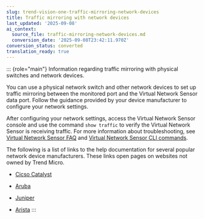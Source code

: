 ```yaml
---
slug: trend-vision-one-traffic-mirroring-network-devices
title: Traffic mirroring with network devices
last_updated: '2025-09-08'
ai_context:
  source_file: traffic-mirroring-network-devices.md
  conversion_date: '2025-09-08T23:42:11.970Z'
conversion_status: converted
translation_ready: true
---
```


::: {role="main"}
Information regarding traffic mirroring with physical switches and network devices.

You can use a physical network switch and other network devices to set up traffic mirroring between the monitored port and the Virtual Network Sensor data port. Follow the guidance provided by your device manufacturer to configure your network settings.

After configuring your network settings, access the Virtual Network Sensor console and use the command `show traffic` to verify the Virtual Network Sensor is receiving traffic. For more information about troubleshooting, see [Virtual Network Sensor FAQ](virtual-network-sensor-faqs.mdx) and [Virtual Network Sensor CLI commands](virtual-network-sensor-cli-commands.mdx).

The following is a list of links to the help documentation for several popular network device manufacturers. These links open pages on websites not owned by Trend Micro.

- [Cicso Catalyst](https://www.cisco.com/c/en/us/td/docs/switches/lan/catalyst6500/ios/12-2SX/configuration/guide/book/span.mdx)

- [Aruba](https://arubanetworking.hpe.com/techdocs/AOS-S/16.10/MRG/WB/content/wc/cnf-loc-mir.htm)

- [Juniper](https://www.juniper.net/documentation/us/en/software/junos/network-mgmt/topics/topic-map/port-mirroring-and-analyzers-configuring.mdx)

- [Arista](https://arista.my.site.com/AristaCommunity/s/article/introduction-to-port-mirroring)
:::
